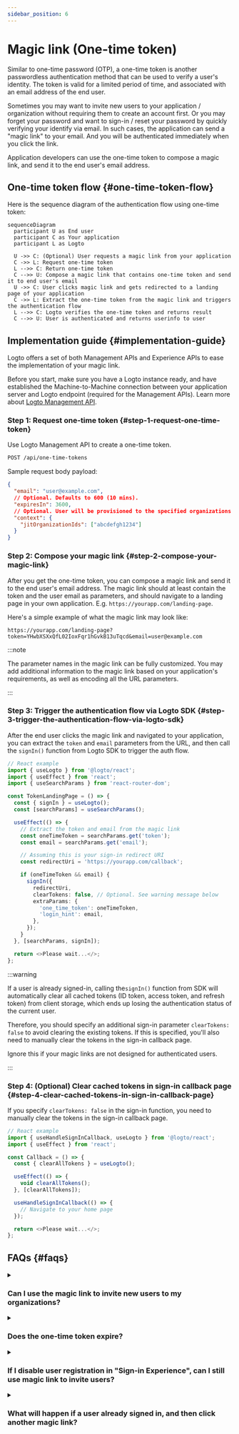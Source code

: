 ```yaml
---
sidebar_position: 6
---
```


# Magic link (One-time token)


<Availability cloud oss="comingSoon" />

Similar to one-time password (OTP), a one-time token is another passwordless authentication method that can be used to verify a user's identity.
The token is valid for a limited period of time, and associated with an email address of the end user.

Sometimes you may want to invite new users to your application / organization without requiring them to create an account first.
Or you may forget your password and want to sign-in / reset your password by quickly verifying your identify via email.
In such cases, the application can send a "magic link" to your email. And you will be authenticated immediately when you click the link.

Application developers can use the one-time token to compose a magic link, and send it to the end user's email address.

## One-time token flow \{#one-time-token-flow}

Here is the sequence diagram of the authentication flow using one-time token:

```mermaid
sequenceDiagram
  participant U as End user
  participant C as Your application
  participant L as Logto

  U ->> C: (Optional) User requests a magic link from your application
  C ->> L: Request one-time token
  L -->> C: Return one-time token
  C -->> U: Compose a magic link that contains one-time token and send it to end user's email
  U ->> C: User clicks magic link and gets redirected to a landing page of your application
  C ->> L: Extract the one-time token from the magic link and triggers the authentication flow
  L -->> C: Logto verifies the one-time token and returns result
  C -->> U: User is authenticated and returns userinfo to user
```

## Implementation guide \{#implementation-guide}

Logto offers a set of both Management APIs and Experience APIs to ease the implementation of your magic link.

Before you start, make sure you have a Logto instance ready, and have established the Machine-to-Machine connection between your application server
and Logto endpoint (required for the Management APIs). Learn more about [Logto Management API](/integrate-logto/interact-with-management-api).

### Step 1: Request one-time token \{#step-1-request-one-time-token}

Use Logto Management API to create a one-time token.

```bash
POST /api/one-time-tokens
```

Sample request body payload:

```json
{
  "email": "user@example.com",
  // Optional. Defaults to 600 (10 mins).
  "expiresIn": 3600,
  // Optional. User will be provisioned to the specified organizations upon successful verification.
  "context": {
    "jitOrganizationIds": ["abcdefgh1234"]
  }
}
```

### Step 2: Compose your magic link \{#step-2-compose-your-magic-link}

After you get the one-time token, you can compose a magic link and send it to the end user's email address.
The magic link should at least contain the token and the user email as parameters, and should navigate to a landing page in your own application.
E.g. `https://yourapp.com/landing-page`.

Here's a simple example of what the magic link may look like:

```
https://yourapp.com/landing-page?token=YHwbXSXxQfL02IoxFqr1hGvkB13uTqcd&email=user@example.com
```

:::note

The parameter names in the magic link can be fully customized.
You may add additional information to the magic link based on your application's requirements,
as well as encoding all the URL parameters.

:::

### Step 3: Trigger the authentication flow via Logto SDK \{#step-3-trigger-the-authentication-flow-via-logto-sdk}

After the end user clicks the magic link and navigated to your application, you can extract the `token` and `email` parameters from the URL, and then call the `signIn()` function from Logto SDK to trigger the auth flow.

```typescript title="TokenLandingPage.tsx"
// React example
import { useLogto } from '@logto/react';
import { useEffect } from 'react';
import { useSearchParams } from 'react-router-dom';

const TokenLandingPage = () => {
  const { signIn } = useLogto();
  const [searchParams] = useSearchParams();

  useEffect(() => {
    // Extract the token and email from the magic link
    const oneTimeToken = searchParams.get('token');
    const email = searchParams.get('email');

    // Assuming this is your sign-in redirect URI
    const redirectUri = 'https://yourapp.com/callback';

    if (oneTimeToken && email) {
      signIn({
        redirectUri,
        clearTokens: false, // Optional. See warning message below
        extraParams: {
          'one_time_token': oneTimeToken,
          'login_hint': email,
        },
      });
    }
  }, [searchParams, signIn]);

  return <>Please wait...</>;
};
```

:::warning

If a user is already signed-in, calling the`signIn()` function from SDK will automatically clear all cached tokens (ID token, access token, and refresh token) from client storage,
which ends up losing the authentication status of the current user.

Therefore, you should specify an additional sign-in parameter `clearTokens: false` to avoid clearing the existing tokens.
If this is specified, you'll also need to manually clear the tokens in the sign-in callback page.

Ignore this if your magic links are not designed for authenticated users.

:::

### Step 4: (Optional) Clear cached tokens in sign-in callback page \{#step-4-clear-cached-tokens-in-sign-in-callback-page}

If you specify `clearTokens: false` in the sign-in function, you need to manually clear the tokens in the sign-in callback page.

```typescript title="Callback.tsx"
// React example
import { useHandleSignInCallback, useLogto } from '@logto/react';
import { useEffect } from 'react';

const Callback = () => {
  const { clearAllTokens } = useLogto();

  useEffect(() => {
    void clearAllTokens();
  }, [clearAllTokens]);

  useHandleSignInCallback(() => {
    // Navigate to your home page
  });

  return <>Please wait...</>;
};
```

## FAQs \{#faqs}

<details>

<summary>

### Can I use the magic link to invite new users to my organizations?

</summary>

Yes, you can use the magic link to invite new users to your application, as well as organizations.
If you want to invite new users to your organization, simply specify the `jitOrganizationIds` in the request body.

The user will automatically join the organizations upon successful verification, and default organization roles will be assigned.
Check out the "Just-in-time provisioning" section in your organization details page, and configure the default roles for your organizations.

</details>

<details>

<summary>

### Does the one-time token expire?

</summary>

Yes, the one-time token will expire after the specified `expiresIn` time (in seconds). The default expiration time is 10 minutes.

</details>

<details>

<summary>

### If I disable user registration in "Sign-in Experience", can I still use magic link to invite users?

</summary>

Yes, you can still use magic link to invite users even if you disable user registration in "Sign-in Experience".

</details>

<details>

<summary>

### What will happen if a user already signed in, and then click another magic link?

</summary>

There are a number of possible scenarios:

1. The user is already signed in, and then clicks a magic link that associates with the current user account. In this case, Logto will still verify the one-time token, and provision the user to specified organizations if needed.
2. The user is already signed in, and then clicks a magic link that associates with a different account. In this case, Logto will prompt the user to continue as the new account, or go back to the application with the current account.
   1. If the user chooses to continue as the new account, Logto will switch to the new account after the token verification is successful.
   2. If the user chooses to stick to the current account, Logto will not verify the token and return to the application with the current account.
3. If your sign-in prompt is set to "login" or contains "login", Logto will automatically sign-in the account associated with the one-time token without prompting switch.

</details>
